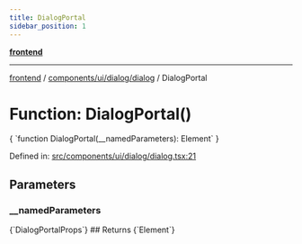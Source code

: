 ```yaml
---
title: DialogPortal
sidebar_position: 1
---
```



[**frontend**](../../../../..)

***

[frontend](../../../../..) / [components/ui/dialog/dialog](..) / DialogPortal

# Function: DialogPortal()

<CodeBlock language="ts">
{ `function DialogPortal(__namedParameters): Element` }
</CodeBlock>

Defined in: [src/components/ui/dialog/dialog.tsx:21](https://github.com/svsticky/CommitteeClash/blob/e5fd1c9fb89fe447a4c38e43ebba51eb1e51230c/frontend/src/components/ui/dialog/dialog.tsx#L21)

## Parameters

### \_\_namedParameters
<CodeBlock language="ts">
{`DialogPortalProps`}
</CodeBlock>
## Returns
<CodeBlock language="ts">
{`Element`}
</CodeBlock>